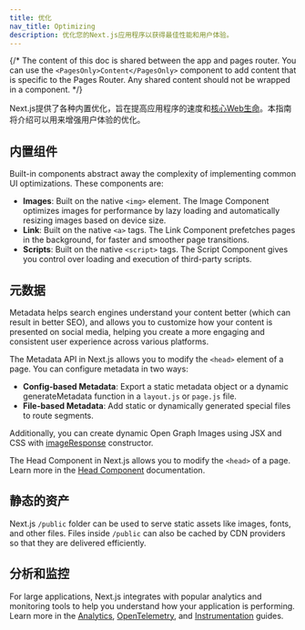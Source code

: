 ```yaml
---
title: 优化
nav_title: Optimizing
description: 优化您的Next.js应用程序以获得最佳性能和用户体验。
---
```



{/* The content of this doc is shared between the app and pages router. You can use the `<PagesOnly>Content</PagesOnly>` component to add content that is specific to the Pages Router. Any shared content should not be wrapped in a component. */}

Next.js提供了各种内置优化，旨在提高应用程序的速度和[核心Web生命](https://web.dev/vitals/)。本指南将介绍可以用来增强用户体验的优化。

## 内置组件

Built-in components abstract away the complexity of implementing common UI optimizations. These components are:

- **Images**: Built on the native `<img>` element. The Image Component optimizes images for performance by lazy loading and automatically resizing images based on device size.
- **Link**: Built on the native `<a>` tags. The Link Component prefetches pages in the background, for faster and smoother page transitions.
- **Scripts**: Built on the native `<script>` tags. The Script Component gives you control over loading and execution of third-party scripts.

## 元数据

Metadata helps search engines understand your content better (which can result in better SEO), and allows you to customize how your content is presented on social media, helping you create a more engaging and consistent user experience across various platforms.

<AppOnly>

The Metadata API in Next.js allows you to modify the `<head>` element of a page. You can configure metadata in two ways:

- **Config-based Metadata**: Export a static metadata object or a dynamic generateMetadata function in a `layout.js` or `page.js` file.
- **File-based Metadata**: Add static or dynamically generated special files to route segments.

Additionally, you can create dynamic Open Graph Images using JSX and CSS with [imageResponse](/docs/app/api-reference/functions/image-response) constructor.

</AppOnly>

<PagesOnly>

The Head Component in Next.js allows you to modify the `<head>` of a page. Learn more in the [Head Component](/docs/pages/api-reference/components/head) documentation.

</PagesOnly>

## 静态的资产

Next.js `/public` folder can be used to serve static assets like images, fonts, and other files. Files inside `/public` can also be cached by CDN providers so that they are delivered efficiently.

## 分析和监控

For large applications, Next.js integrates with popular analytics and monitoring tools to help you understand how your application is performing. Learn more in the <PagesOnly>[Analytics](/docs/app/building-your-application/optimizing/analytics), </PagesOnly> [OpenTelemetry](/docs/pages/building-your-application/optimizing/open-telemetry)<PagesOnly>,</PagesOnly> and [Instrumentation](/docs/pages/building-your-application/optimizing/instrumentation) guides.
